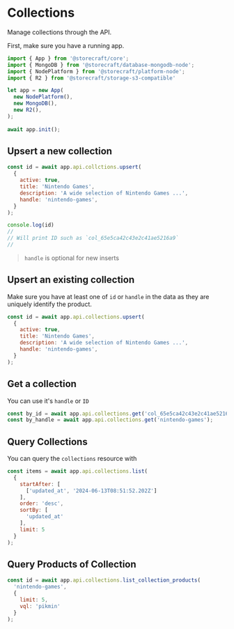 # Collections

Manage collections through the API.

First, make sure you have a running app.

```js
import { App } from '@storecraft/core';
import { MongoDB } from '@storecraft/database-mongodb-node';
import { NodePlatform } from '@storecraft/platform-node';
import { R2 } from '@storecraft/storage-s3-compatible'

let app = new App(
  new NodePlatform(),
  new MongoDB(),
  new R2(), 
);
  
await app.init();

```

## Upsert a new collection

```js
const id = await app.api.collctions.upsert(
  {
    active: true, 
    title: 'Nintendo Games',
    description: 'A wide selection of Nintendo Games ...',
    handle: 'nintendo-games',
  }
);

console.log(id)
//
// Will print ID such as `col_65e5ca42c43e2c41ae5216a9`
//

```

> `handle` is optional for new inserts

## Upsert an existing collection

Make sure you have at least one of `id` or `handle` in the data as they
are uniquely identify the product.

```js
const id = await app.api.collections.upsert(
  {
    active: true, 
    title: 'Nintendo Games',
    description: 'A wide selection of Nintendo Games ...',
    handle: 'nintendo-games',
  }
);

```

## Get a collection

You can use it's `handle` or `ID`

```js
const by_id = await app.api.collections.get('col_65e5ca42c43e2c41ae5216a9');
const by_handle = await app.api.collections.get('nintendo-games');
```

## Query Collections

You can query the `collections` resource with

```js
const items = await app.api.collections.list(
  {
    startAfter: [
      ['updated_at', '2024-06-13T08:51:52.202Z']
    ],
    order: 'desc',
    sortBy: [
      'updated_at'
    ],
    limit: 5
  }
);

```

## Query Products of Collection

```js
const id = await app.api.collections.list_collection_products(
  'nintendo-games', 
  {
    limit: 5,
    vql: 'pikmin'
  }
);

```
